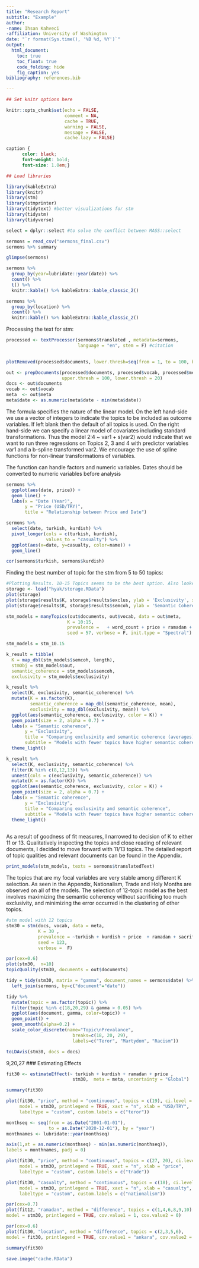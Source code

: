 ```yaml
---
title: "Research Report"
subtitle: "Example"
author: 
-name: Ihsan Kahveci
-affiliation: University of Washington
date: "`r format(Sys.time(), '%B %d, %Y')`"
output: 
  html_document:
    toc: true
    toc_float: true
    code_folding: hide
    fig_caption: yes
bibliography: references.bib

---
```


```r
## Set knitr options here

knitr::opts_chunk$set(echo = FALSE,
                      comment = NA, 
                      cache = TRUE,
                      warning = FALSE,
                      message = FALSE, 
                      cache.lazy = FALSE)

```

```css
caption {
      color: black;
      font-weight: bold;
      font-size: 1.0em;}

```

```r
## Load libraries

library(kableExtra)
library(knitr)
library(stm)
library(stmprinter)
library(tidytext) #better visualizations for stm
library(tidystm)
library(tidyverse)

select = dplyr::select #to solve the conflict between MASS::select

```



```r
sermons = read_csv("sermons_final.csv") 
sermons %>% summary 
```


```r
glimpse(sermons)
```

```r
sermons %>%
  group_by(year=lubridate::year(date)) %>% 
  count() %>%
  t() %>%
  knitr::kable() %>% kableExtra::kable_classic_2()
```

```r
sermons %>%
  group_by(location) %>% 
  count() %>%
  knitr::kable() %>% kableExtra::kable_classic_2()
```

Processing the text for stm:

```r
processed <- textProcessor(sermons$translated , metadata=sermons, 
                           language = "en", stem = F) #citation 
                            
```

```r
plotRemoved(processed$documents, lower.thresh=seq(from = 1, to = 100, by = 20))
```


```r
out <- prepDocuments(processed$documents, processed$vocab, processed$meta,
                     upper.thresh = 100, lower.thresh = 20)
docs <- out$documents
vocab <- out$vocab
meta  <- out$meta
meta$date <- as.numeric(meta$date - min(meta$date))

```




The formula specifies the nature of the linear model. On the left hand-side we use a vector of integers to indicate the topics to be included as outcome variables. If left blank then the default of all topics is used. On the right hand-side we can specify a linear model of covariates including standard transformations. Thus the model 2:4 ~ var1 + s(var2) would indicate that we want to run three regressions on Topics 2, 3 and 4 with predictor variables var1 and a b-spline transformed var2. We encourage the use of spline functions for non-linear transformations of variables.

The function can handle factors and numeric variables. Dates should be converted to numeric variables before analysis

```r
sermons %>% 
  ggplot(aes(date, price)) +
  geom_line() + 
  labs(x = "Date (Year)", 
       y = "Price (USD/TRY)", 
       title = "Relationship between Price and Date")
```


```r
sermons %>%
  select(date, turkish, kurdish) %>%
  pivot_longer(cols = c(turkish, kurdish),
               values_to = "casualty") %>% 
  ggplot(aes(x=date, y=casualty, color=name)) + 
  geom_line()
```

```r
cor(sermons$turkish, sermons$kurdish)
```


Finding the best number of topic for the stm from 5 to 50 topics:

```r
#Plotting Results. 10-15 Topics seems to be the best option. Also looked at topics to see if they made sense.
storage <- load("hyak/storage.RData")
plot(storage)
plot(storage$results$K, storage$results$exclus, ylab = 'Exclusivity', xlab = 'Topics')
plot(storage$results$K, storage$results$semcoh, ylab = 'Semantic Coherence', xlab = 'Topics')
```




```r
stm_models = manyTopics(out$documents, out$vocab, data = out$meta,
                       K = 10:15, 
                       prevalence =   + word_count + price + ramadan + sacrifice, 
                       seed = 57, verbose = F, init.type = "Spectral")
```

```r
stm_models = stm_10.15
```



```r
k_result = tibble(
  K = map_dbl(stm_models$semcoh, length),
  stmObj = stm_models$out,
  semantic_coherence = stm_models$semcoh,
  exclusivity = stm_models$exclusivity)
```



```r
k_result %>%
  select(K, exclusivity, semantic_coherence) %>%
  mutate(K = as.factor(K),
         semantic_coherence = map_dbl(semantic_coherence, mean), 
         exclusivity = map_dbl(exclusivity, mean)) %>% 
  ggplot(aes(semantic_coherence, exclusivity, color = K)) +
  geom_point(size = 2, alpha = 0.7) +
  labs(x = "Semantic coherence",
       y = "Exclusivity",
       title = "Comparing exclusivity and semantic coherence (averages)",
       subtitle = "Models with fewer topics have higher semantic coherence for more topics, but lower exclusivity") + 
  theme_light()

```

```r
k_result %>%
  select(K, exclusivity, semantic_coherence) %>%
  filter(K %in% c(8,12,13)) %>%
  unnest(cols = c(exclusivity, semantic_coherence)) %>%
  mutate(K = as.factor(K)) %>%
  ggplot(aes(semantic_coherence, exclusivity, color = K)) +
  geom_point(size = 2, alpha = 0.7) +
  labs(x = "Semantic coherence",
       y = "Exclusivity",
       title = "Comparing exclusivity and semantic coherence",
       subtitle = "Models with fewer topics have higher semantic coherence for more topics, but lower exclusivity") + 
  theme_light()
 
```

As a result of goodness of fit measures, I narrowed to decision of K to either 11 or 13. Qualitatively inspecting the topics and close 
reading of relevant documents, I decided to move forward with 11/13 topics.  The detailed report of topic qualities and relevant documents can be found in the Appendix. 



```r
print_models(stm_models, texts = sermons$translatedText)
```

The topics that are my focal variables are very stable among different K selection. As seen in the Appendix, Nationalism, Trade and Holy Months are observed on all of the models. The selection of 12-topic model as the best involves maximizing the semantic coherency without sacrificing too much exclusivity, and minimizing the error occurred in the clustering of other topics. 


```r
#stm model with 12 topics
stm30 = stm(docs, vocab, data = meta,
            K = 30 ,  
            prevalence = ~turkish + kurdish + price  + ramadan + sacrifice,  
            seed = 123,
            verbose =  F)

par(cex=0.6)
plot(stm30,  n=10)
topicQuality(stm30, documents = out$documents)
```
```r
tidy = tidy(stm30, matrix = "gamma", document_names = sermons$date) %>% 
  left_join(sermons, by=c("document"="date"))

```

```r
tidy %>% 
  mutate(topic = as.factor(topic)) %>%
  filter(topic %in% c(18,20,29) & gamma > 0.05) %>% 
  ggplot(aes(document, gamma, color=topic)) + 
  geom_point() + 
  geom_smooth(alpha=0.2) + 
  scale_color_discrete(name="Topic\nPrevalance",
                         breaks=c(18, 20, 29),
                         labels=c("Teror", "Martydom", "Racism"))

```


```r
toLDAvis(stm30, docs = docs)
```

9,20,27
### Estimating Effects


```r
fit30 <- estimateEffect(~ turkish + kurdish + ramadan + price ,
                         stm30,  meta = meta, uncertainty = "Global")

```

```r
summary(fit30)
```


```r
plot(fit30, "price", method = "continuous", topics = c(19), ci.level = 0.95,
     model = stm30, printlegend = TRUE, xaxt = "n", xlab = "USD/TRY", 
     labeltype = "custom", custom.labels = c("teror"))

monthseq <- seq(from = as.Date("2001-01-01"),
                to = as.Date("2020-12-01"), by = "year")
monthnames <- lubridate::year(monthseq)

axis(1,at = as.numeric(monthseq) - min(as.numeric(monthseq)), 
labels = monthnames, padj = 0)
```
```r
plot(fit30, "price", method = "continuous", topics = c(27, 20), ci.level = 0.95,
     model = stm30, printlegend = TRUE, xaxt = "n", xlab = "price", 
     labeltype = "custom", custom.labels = c("trade"))
```
```r
plot(fit30, "casualty", method = "continuous", topics = c(18), ci.level = 0.95,
     model = stm30, printlegend = TRUE, xaxt = "n", xlab = "casualty", 
     labeltype = "custom", custom.labels = c("nationalism"))
```

```r
par(cex=0.7)
plot(fit12, "ramadan", method = "difference", topics = c(1,4,6,8,9,10),
model = stm30, printlegend = TRUE, cov.value1 = 1, cov.value2 = 0)
```

```r
par(cex=0.6)
plot(fit30, "location", method = "difference", topics = c(2,3,5,6),
model = fit30, printlegend = TRUE, cov.value1 = "ankara", cov.value2 = "istanbul")
```


```r
summary(fit30)
```



```r
save.image("cache.RData")
```

